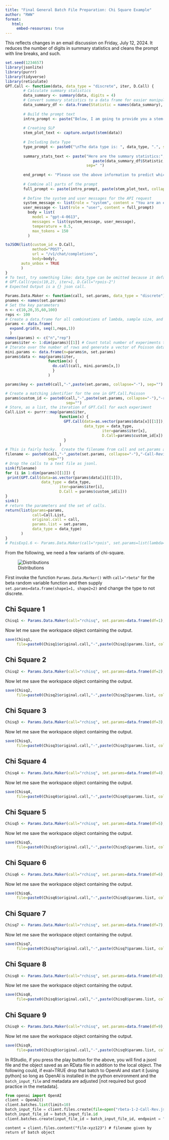 ```yaml
---
title: "Final General Batch File Preparation: Chi Square Example"
author: "RWW"
format: 
   html:
     embed-resources: true
---
```


This reflects changes in an email discussion on Friday, July 12, 2024.  It reduces the number of digits in summary statistics and cleans the prompt with line breaks, and such.

```r
set.seed(1234657)
library(jsonlite)
library(purrr)
library(tidyverse)
library(reticulate)
GPT.Call <- function(data, data_type = "discrete", iter, D.Call) {
        # Calculate summary statistics
        data_summary <- summary(data, digits = 4)
        # Convert summary statistics to a data frame for easier manipulation
        data_summary_df <- data.frame(Statistic = names(data_summary), Value = as.vector(data_summary))
        
        # Build the prompt text
        intro_prompt <- paste("Below, I am going to provide you a stem-and-leaf-plot of a variable and the summary statistics for that variable. I would like you to tell me which distribution you think generated the data.", sep="")
        
        # Creating SLP
        stem_plot_text <- capture.output(stem(data))
        
        # Including Data Type
        type_prompt <- paste0("\nThe data type is: ", data_type, ".", sep="")
        
        summary_stats_text <- paste("Here are the summary statistics:",
                                       paste(data_summary_df$Statistic, "=", data_summary_df$Value, collapse = "; "), type_prompt, 
                                    sep=" ")
        
        end_prompt <- "Please use the above information to predict which distribution generated the data. Please do not provide an explanation in your response. Please only state the name of the distribution in one word. Do not include the word 'distribution' following the name of the predicted distribution. Indeed, please read your response after writing it and ensure that you only provide the name of the distribution in your response."
        
        # Combine all parts of the prompt
        full_prompt <- paste(intro_prompt, paste(stem_plot_text, collapse = "\n"), summary_stats_text, end_prompt, sep="\n\n")
        
        # Define the system and user messages for the API request
        system_message <- list(role = "system", content = "You are an expert in statistics and data science.")
        user_message <- list(role = "user", content = full_prompt)
          body = list(
            model = "gpt-4-0613",
            messages = list(system_message, user_message),
            temperature = 0.5,
            max_tokens = 150
          )        

toJSON(list(custom_id = D.Call, 
            method="POST", 
            url = "/v1/chat/completions", 
            body=body), 
       auto_unbox = TRUE
       )
}
# To test, try something like: data_type can be omitted because it defaults to discrete
# GPT.Call(rpois(10,2), iter=1, D.Call="rpois-2")
# Expected Output is a {} json call.
```

```r
Params.Data.Maker <- function(call, set.params, data_type = "discrete") {
pnames <- names(set.params)
# Set the key parameters
n <- c(10,20,35,60,100)
reps <- 100
# Create a data.frame for all combinations of lambda, sample size, and repetition [of lambda sample size]
params <- data.frame(
  expand.grid(n, seq(1,reps,1))
  )
names(params) <- c("n","rep")
params$iter <- 1:dim(params)[[1]] # Count total number of experiments to pass
# Iterate over the number of rows and generate a vector of Poisson data given lambda and size; a tidy for-loop
mini.params <- data.frame(n=params$n, set.params)
params$data <- map(params$iter, 
                   function(x) { 
                     do.call(call, mini.params[x,]) 
                     }
                   )

params$key <- paste0(call,"-",paste(set.params, collapse="-"), sep="")

# Create a matching identifier for the one in GPT.Call.Poisson
params$custom_id <- paste0(call,"-",paste(set.params, collapse="-"),"-request-",params$iter, 
                           sep="")
# Store, as a list, the iteration of GPT.Call for each experiment
Call.List <- purrr::map(params$iter, 
                        function(x) {
                          GPT.Call(data=as.vector(params$data[x][[1]]),
                                   data_type = data_type,
                                           iter=params$iter[x], 
                                           D.Call=params$custom_id[x])
                          }
                        )
# This is fairly hacky.  Create the filename from call and set.params and then use a sink to capture prints of the GPT.Call function.  Because set.parms can be vector-valued, we need to collapse it.
filename <- paste0(call,"-",paste(set.params, collapse="-"),"-Call-Revised.jsonl", 
                   sep="")
# Drop the calls to a text file as jsonl.
sink(filename)
for (i in 1:dim(params)[[1]]) {
 print(GPT.Call(data=as.vector(params$data[i][[1]]), 
                data_type = data_type,
                        iter=params$iter[i], 
                        D.Call = params$custom_id[i]))  
}
sink()
# return the parameters and the set of calls.
return(list(params=params, 
            call=Call.List,
            original.call = call,
            params.list = set.params,
            data_type = data_type)
       )
}
# PoisExp1.6 <- Params.Data.Maker(call="rpois", set.params=list(lambda=1.6))
```

From the following, we need a few variants of chi-square.

![Distributions](./../../Distributions-to-Add.png) 

First invoke the function `Params.Data.Marker()` with `call="rbeta"` for the beta random variable function and then supply `set.params=data.frame(shape1=1, shape2=2)` and change the type to not discrete.

## Chi Square 1

```r
Chisq1 <- Params.Data.Maker(call="rchisq", set.params=data.frame(df=1), data_type = "not discrete")
```

Now let me save the workspace object containing the output.

```r
save(Chisq1, 
     file=paste0(Chisq1$original.call,"-",paste(Chisq1$params.list, collapse="-"),".RData", sep=""))
```


## Chi Square 2

```r
Chisq2 <- Params.Data.Maker(call="rchisq", set.params=data.frame(df=2), data_type = "not discrete")
```

Now let me save the workspace object containing the output.

```r
save(Chisq2, 
     file=paste0(Chisq2$original.call,"-",paste(Chisq2$params.list, collapse="-"),".RData", sep=""))
```

## Chi Square 3

```r
Chisq3 <- Params.Data.Maker(call="rchisq", set.params=data.frame(df=3), data_type = "not discrete")
```

Now let me save the workspace object containing the output.

```r
save(Chisq3, 
     file=paste0(Chisq3$original.call,"-",paste(Chisq3$params.list, collapse="-"),".RData", sep=""))
```

## Chi Square 4

```r
Chisq4 <- Params.Data.Maker(call="rchisq", set.params=data.frame(df=4), data_type = "not discrete")
```

Now let me save the workspace object containing the output.

```r
save(Chisq4, 
     file=paste0(Chisq4$original.call,"-",paste(Chisq4$params.list, collapse="-"),".RData", sep=""))
```

## Chi Square 5

```r
Chisq5 <- Params.Data.Maker(call="rchisq", set.params=data.frame(df=5), data_type = "not discrete")
```

Now let me save the workspace object containing the output.

```r
save(Chisq5, 
     file=paste0(Chisq5$original.call,"-",paste(Chisq5$params.list, collapse="-"),".RData", sep=""))
```

## Chi Square 6

```r
Chisq6 <- Params.Data.Maker(call="rchisq", set.params=data.frame(df=6), data_type = "not discrete")
```

Now let me save the workspace object containing the output.

```r
save(Chisq6, 
     file=paste0(Chisq6$original.call,"-",paste(Chisq6$params.list, collapse="-"),".RData", sep=""))
```

## Chi Square 7

```r
Chisq7 <- Params.Data.Maker(call="rchisq", set.params=data.frame(df=7), data_type = "not discrete")
```

Now let me save the workspace object containing the output.

```r
save(Chisq7, 
     file=paste0(Chisq7$original.call,"-",paste(Chisq7$params.list, collapse="-"),".RData", sep=""))
```

## Chi Square 8

```r
Chisq8 <- Params.Data.Maker(call="rchisq", set.params=data.frame(df=8), data_type = "not discrete")
```

Now let me save the workspace object containing the output.

```r
save(Chisq8, 
     file=paste0(Chisq8$original.call,"-",paste(Chisq8$params.list, collapse="-"),".RData", sep=""))
```

## Chi Square 9

```r
Chisq9 <- Params.Data.Maker(call="rchisq", set.params=data.frame(df=9), data_type = "not discrete")
```

Now let me save the workspace object containing the output.

```r
save(Chisq9, 
     file=paste0(Chisq9$original.call,"-",paste(Chisq9$params.list, collapse="-"),".RData", sep=""))
```



In RStudio, if you press the play button for the above, you will find a jsonl file and the object saved as an RData file in addition to the local object.  The following could, if eval=TRUE drop that batch to OpenAI and start it [using python] so long as OpenAI is installed in the python environment and the `batch_input_file` and metadata are adjusted [not required but good practice in the metadata].  

```python
from openai import OpenAI
client = OpenAI()
client.batches.list(limit=10)
batch_input_file = client.files.create(file=open("rbeta-1-2-Call-Rev.jsonl", "rb"), purpose = "batch")
batch_input_file_id = batch_input_file.id
client.batches.create(input_file_id = batch_input_file_id, endpoint = "/v1/chat/completions", completion_window="24h", metadata = {"description":"beta [1,2]"})
```

```
content = client.files.content("file-xyz123") # filename given by return of batch object
```
